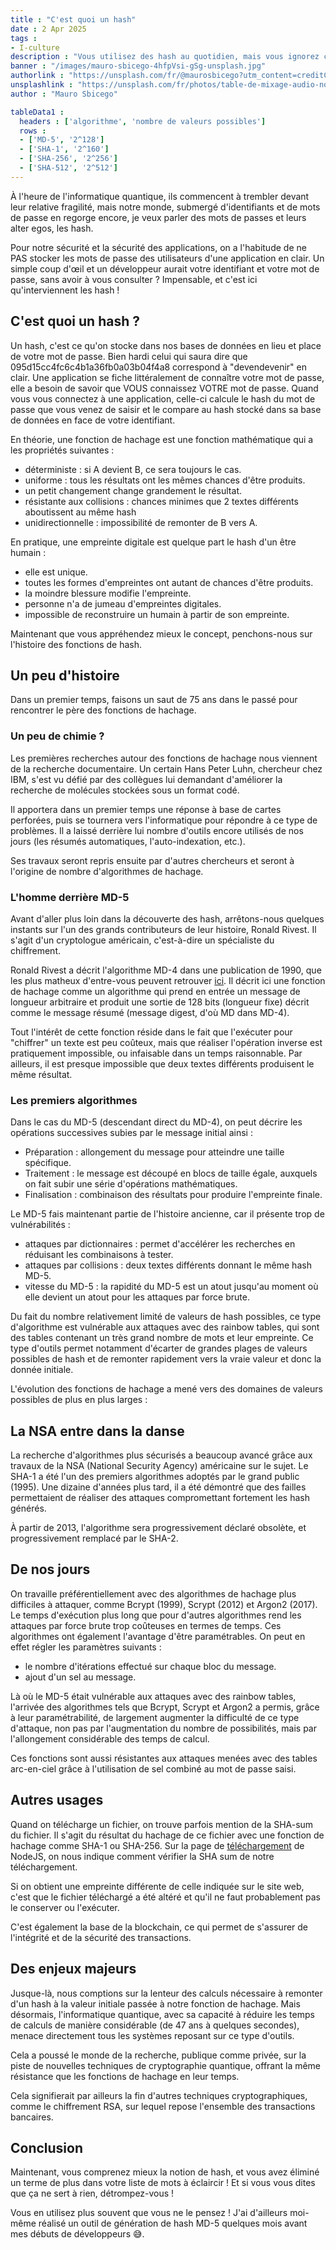 ```yaml
---
title : "C'est quoi un hash"
date : 2 Apr 2025
tags :
- I-culture
description : "Vous utilisez des hash au quotidien, mais vous ignorez ce que c'est ? Découvrons-le ensemble !"
banner : "/images/mauro-sbicego-4hfpVsi-gSg-unsplash.jpg"
authorlink : "https://unsplash.com/fr/@maurosbicego?utm_content=creditCopyText&utm_medium=referral&utm_source=unsplash"
unsplashlink : "https://unsplash.com/fr/photos/table-de-mixage-audio-noire-4hfpVsi-gSg?utm_content=creditCopyText&utm_medium=referral&utm_source=unsplash"
author : "Mauro Sbicego"

tableData1 :
  headers : ['algorithme', 'nombre de valeurs possibles']
  rows :
  - ['MD-5', '2^128']
  - ['SHA-1', '2^160']
  - ['SHA-256', '2^256']
  - ['SHA-512', '2^512']
---
```


À l'heure de l'informatique quantique, ils commencent à trembler devant leur relative fragilité, mais notre monde, submergé d'identifiants et de mots de passe en regorge encore, je veux parler des mots de passes et leurs alter egos, les hash.

Pour notre sécurité et la sécurité des applications, on a l'habitude de ne PAS stocker les mots de passe des utilisateurs d'une application en clair. Un simple coup d'œil et un développeur aurait votre identifiant et votre mot de passe, sans avoir à vous consulter ? Impensable, et c'est ici qu'interviennent les hash !

## C'est quoi un hash ?

Un hash, c'est ce qu'on stocke dans nos bases de données en lieu et place de votre mot de passe. Bien hardi celui qui saura dire que 095d15cc4fc6c4b1a36fb0a03b04f4a8 correspond à "devendevenir" en clair. Une application se fiche littéralement de connaître votre mot de passe, elle a besoin de savoir que VOUS connaissez VOTRE mot de passe. Quand vous vous connectez à une application, celle-ci calcule le hash du mot de passe que vous venez de saisir et le compare au hash stocké dans sa base de données en face de votre identifiant. 

En théorie, une fonction de hachage est une fonction mathématique qui a les propriétés suivantes :

- déterministe : si A devient B, ce sera toujours le cas.
- uniforme : tous les résultats ont les mêmes chances d'être produits.
- un petit changement change grandement le résultat.
- résistante aux collisions : chances minimes que 2 textes différents aboutissent au même hash
- unidirectionnelle : impossibilité de remonter de B vers A.

En pratique, une empreinte digitale est quelque part le hash d'un être humain :

- elle est unique.
- toutes les formes d'empreintes ont autant de chances d'être produits.
- la moindre blessure modifie l'empreinte.
- personne n'a de jumeau d'empreintes digitales.
- impossible de reconstruire un humain à partir de son empreinte.

Maintenant que vous appréhendez mieux le concept, penchons-nous sur l'histoire des fonctions de hash.

## Un peu d'histoire

Dans un premier temps, faisons un saut de 75 ans dans le passé pour rencontrer le père des fonctions de hachage.

### Un peu de chimie ?

Les premières recherches autour des fonctions de hachage nous viennent de la recherche documentaire. Un certain Hans Peter Luhn, chercheur chez IBM, s'est vu défié par des collègues lui demandant d'améliorer la recherche de molécules stockées sous un format codé.

Il apportera dans un premier temps une réponse à base de cartes perforées, puis se tournera vers l'informatique pour répondre à ce type de problèmes. Il a laissé derrière lui nombre d'outils encore utilisés de nos jours (les résumés automatiques, l'auto-indexation, etc.).

Ses travaux seront repris ensuite par d'autres chercheurs et seront à l'origine de nombre d'algorithmes de hachage.

### L'homme derrière MD-5

Avant d'aller plus loin dans la découverte des hash, arrêtons-nous quelques instants sur l'un des grands contributeurs de leur histoire, Ronald Rivest. Il s'agit d'un cryptologue américain, c'est-à-dire un spécialiste du chiffrement.

Ronald Rivest a décrit l'algorithme MD-4 dans une publication de 1990, que les plus matheux d'entre-vous peuvent retrouver [ici](https://link.springer.com/chapter/10.1007/3-540-38424-3_22). Il décrit ici une fonction de hachage comme un algorithme qui prend en entrée un message de longueur arbitraire et produit une sortie de 128 bits (longueur fixe) décrit comme le message résumé (message digest, d'où MD dans MD-4).

Tout l'intérêt de cette fonction réside dans le fait que l'exécuter pour "chiffrer" un texte est peu coûteux, mais que réaliser l'opération inverse est pratiquement impossible, ou infaisable dans un temps raisonnable. Par ailleurs, il est presque impossible que deux textes différents produisent le même résultat.

### Les premiers algorithmes

Dans le cas du MD-5 (descendant direct du MD-4), on peut décrire les opérations successives subies par le message initial ainsi :

- Préparation : allongement du message pour atteindre une taille spécifique.
- Traitement : le message est découpé en blocs de taille égale, auxquels on fait subir une série d'opérations mathématiques.
- Finalisation : combinaison des résultats pour produire l'empreinte finale.

Le MD-5 fais maintenant partie de l'histoire ancienne, car il présente trop de vulnérabilités :

- attaques par dictionnaires : permet d'accélérer les recherches en réduisant les combinaisons à tester.
- attaques par collisions : deux textes différents donnant le même hash MD-5.
- vitesse du MD-5 : la rapidité du MD-5 est un atout jusqu'au moment où elle devient un atout pour les attaques par force brute.

Du fait du nombre relativement limité de valeurs de hash possibles, ce type d'algorithme est vulnérable aux attaques avec des rainbow tables, qui sont des tables contenant un très grand nombre de mots et leur empreinte. Ce type d'outils permet notamment d'écarter de grandes plages de valeurs possibles de hash et de remonter rapidement vers la vraie valeur et donc la donnée initiale.

L'évolution des fonctions de hachage a mené vers des domaines de valeurs possibles de plus en plus larges :

<DataTable data={frontmatter.tableData1} />

## La NSA entre dans la danse

La recherche d'algorithmes plus sécurisés a beaucoup avancé grâce aux travaux de la NSA (National Security Agency) américaine sur le sujet. Le SHA-1 a été l'un des premiers algorithmes adoptés par le grand public (1995). Une dizaine d'années plus tard, il a été démontré que des failles permettaient de réaliser des attaques compromettant fortement les hash générés.

À partir de 2013, l'algorithme sera progressivement déclaré obsolète, et progressivement remplacé par le SHA-2.

## De nos jours

On travaille préférentiellement avec des algorithmes de hachage plus difficiles à attaquer, comme Bcrypt (1999), Scrypt (2012) et Argon2 (2017). Le temps d'exécution plus long que pour d'autres algorithmes rend les attaques par force brute trop coûteuses en termes de temps. Ces algorithmes ont également l'avantage d'être paramétrables. On peut en effet régler les paramètres suivants :

- le nombre d'itérations effectué sur chaque bloc du message.
- ajout d'un sel au message.

Là où le MD-5 était vulnérable aux attaques avec des rainbow tables, l'arrivée des algorithmes tels que Bcrypt, Scrypt et Argon2 a permis, grâce à leur paramétrabilité, de largement augmenter la difficulté de ce type d'attaque, non pas par l'augmentation du nombre de possibilités, mais par l'allongement considérable des temps de calcul.

Ces fonctions sont aussi résistantes aux attaques menées avec des tables arc-en-ciel grâce à l'utilisation de sel combiné au mot de passe saisi.

## Autres usages

Quand on télécharge un fichier, on trouve parfois mention de la SHA-sum du fichier. Il s'agit du résultat du hachage de ce fichier avec une fonction de hachage comme SHA-1 ou SHA-256. Sur la page de [téléchargement](https://nodejs.org/en/download) de NodeJS, on nous indique comment vérifier la SHA sum de notre téléchargement.

Si on obtient une empreinte différente de celle indiquée sur le site web, c'est que le fichier téléchargé a été altéré et qu'il ne faut probablement pas le conserver ou l'exécuter.

C'est également la base de la blockchain, ce qui permet de s'assurer de l'intégrité et de la sécurité des transactions.

## Des enjeux majeurs

Jusque-là, nous comptions sur la lenteur des calculs nécessaire à remonter d'un hash à la valeur initiale passée à notre fonction de hachage. Mais désormais, l'informatique quantique, avec sa capacité à réduire les temps de calculs de manière considérable (de 47 ans à quelques secondes), menace directement tous les systèmes reposant sur ce type d'outils.

Cela a poussé le monde de la recherche, publique comme privée, sur la piste de nouvelles techniques de cryptographie quantique, offrant la même résistance que les fonctions de hachage en leur temps.

Cela signifierait par ailleurs la fin d'autres techniques cryptographiques, comme le chiffrement RSA, sur lequel repose l'ensemble des transactions bancaires.

## Conclusion

Maintenant, vous comprenez mieux la notion de hash, et vous avez éliminé un terme de plus dans votre liste de mots à éclaircir ! Et si vous vous dites que ça ne sert à rien, détrompez-vous !

Vous en utilisez plus souvent que vous ne le pensez ! J'ai d'ailleurs moi-même réalisé un outil de génération de hash MD-5 quelques mois avant mes débuts de développeurs 😅.
